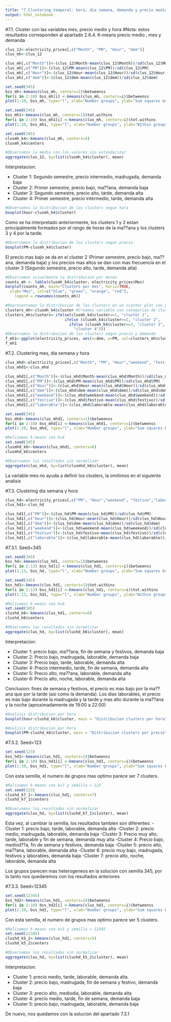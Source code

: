 ```yaml
---
title: "7_Clustering temporal: hora, dia semana, demanda y precio medio"
output: html_notebook
---
```


#7.1. Cluster con las variables mes, precio medio y hora
#Nota: estos resultados corresponden al apartado 2.6.4. K-means precio medio , mes y demanda

```r
clus_12<-electricity_prices[,c("Month", "PM", "Hour", "dem")]
clus_mh<-clus_12
```
```r
clus_mh[,c("Month")]<-(clus_12$Month-mean(clus_12$Month))/sd(clus_12$Month)
clus_mh[,c("PM")]<-(clus_12$PM-mean(clus_12$PM))/sd(clus_12$PM)
clus_mh[,c("Hour")]<-(clus_12$Hour-mean(clus_12$Hour))/sd(clus_12$Hour)
clus_mh[,c("dem")]<-(clus_12$dem-mean(clus_12$dem))/sd(clus_12$dem)
```
```r
set.seed(345)
bss_mh<-kmeans(clus_mh, centers=1)$betweenss
for(i in 2:10) bss_mh[i] <-kmeans(clus_mh, centers=i)$betweenss
plot(1:10, bss_mh, type="l", xlab="Number groups", ylab="Sum squares between groups")
```
```r
set.seed(345)
bss_mh1<-kmeans(clus_mh, centers=1)$tot.withins
for(i in 2:10) bss_mh1[i] <-kmeans(clus_mh, centers=i)$tot.withins
plot(1:10, bss_mh1, type="l", xlab="Number groups", ylab="Within groups sum squares")
```
```r
set.seed(345)
clusmh_k4<-kmeans(clus_mh, centers=4)
clusmh_k4$centers
```

```r
#Observamos la media con los valores sin estandarizar
aggregate(clus_12, by=list(clusmh_k4$cluster), mean)
```
Interpretacion:

- Cluster 1: Segundo semestre, precio intermedio, madrugada, demanda baja
- Cluster 2: Primer semestre, precio bajo, ma??ana, demanda baja
- Cluster 3: Segundo semestre, precio alto, tarde, demanda alta
- Cluster 4: Primer semestre, precio intermedio, tarde, demanda alta

```r
#Observamos la distribucion de los clusters segun hora
boxplot(hour~clusmh_k4$cluster)
```
Como se ha interpretado anteriormente, los clusters 1 y 2 estan principalmente formados por el rango de horas de la ma??ana y los clusters 3 y 4 por la tarde.

```r
#Observamos la distribucion de los clusters segun precio
boxplot(PM~clusmh_k4$cluster)
```
El precio mas bajo se da en el cluster 2 (Primer semestre, precio bajo, ma??ana, demanda baja) y los precios mas altos se dan con mas frecuencia en el cluster 3 (Segundo semestre, precio alto, tarde, demanda alta)

```r
#Observamos visualmente la distribucion por meses
counts_mh <- table(clusmh_k4$cluster, electricity_prices$Mes)
barplot(counts_mh, main="Clusters por mes", horiz=TRUE,
  ylab="Mes", col=c("blue", "green", "orange", "red"),
 	legend = rownames(counts_mh))
```

```r

#Representamos la distribucion de los clusters en un scatter plot con precio y demanda donde los colores marcan los clusters
clusters_mh<-clusmh_k4$cluster #Creamos variable con categorias de clusters
clusters_mh$clusters<-ifelse(clusmh_k4$cluster==1, "cluster 1", 
                          ifelse (clusmh_k4$cluster==2, "cluster 2",
                            ifelse (clusmh_k4$cluster==3, "cluster 3",
                              "cluster 4")))
#Observamos la distribucion de los clusters segun precio y demanda
f_mh1<-ggplot(electricity_prices, aes(x=dem, y=PM, col=clusters_mh$clusters))+geom_point()
f_mh1
```

#7.2. Clustering mes, dia semana y hora

```r
clus_mhd<-electricity_prices[,c("Month", "PM", "Hour","weekend", "festivo","laborable", "dem")]
clus_mhd1<-clus_mhd
```
```r
clus_mhd1[,c("Month")]<-(clus_mhd$Month-mean(clus_mhd$Month))/sd(clus_mhd$Month)
clus_mhd1[,c("PM")]<-(clus_mhd$PM-mean(clus_mhd$PM))/sd(clus_mhd$PM)
clus_mhd1[,c("Hour")]<-(clus_mhd$Hour-mean(clus_mhd$Hour))/sd(clus_mhd$Hour)
clus_mhd1[,c("dem")]<-(clus_mhd$dem-mean(clus_mhd$dem))/sd(clus_mhd$dem)
clus_mhd1[,c("weekend")]<-(clus_mhd$weekend-mean(clus_mhd$weekend))/sd(clus_mhd$weekend)
clus_mhd1[,c("festivo")]<-(clus_mhd$festivo-mean(clus_mhd$festivo))/sd(clus_mhd$festivo)
clus_mhd1[,c("laborable")]<-(clus_mhd$laborable-mean(clus_mhd$laborable))/sd(clus_mhd$laborable)
```
```r
set.seed(345)
bss_mhd<-kmeans(clus_mhd1, centers=1)$betweenss
for(i in 2:10) bss_mhd[i] <-kmeans(clus_mhd1, centers=i)$betweenss
plot(1:10, bss_mhd, type="l", xlab="Number groups", ylab="Sum squares between groups")
```
```r
#Relizamos k-means con k=6
set.seed(345)
clusmhd_k6<-kmeans(clus_mhd1, centers=6)
clusmhd_k6$centers
```
```r
#Observamos los resultados sin normalizar
aggregate(clus_mhd, by=list(clusmhd_k6$cluster), mean)
```
La variable mes no ayuda a definir los clusters, la omitimos en el siguiente analisis

#7.3. Clustering dia semana y hora

```r
clus_hd<-electricity_prices[,c("PM", "Hour","weekend", "festivo","laborable", "dem")]
clus_hd1<-clus_hd
```
```r
clus_hd1[,c("PM")]<-(clus_hd$PM-mean(clus_hd$PM))/sd(clus_hd$PM)
clus_hd1[,c("Hour")]<-(clus_hd$Hour-mean(clus_hd$Hour))/sd(clus_hd$Hour)
clus_hd1[,c("dem")]<-(clus_hd$dem-mean(clus_hd$dem))/sd(clus_hd$dem)
clus_hd1[,c("weekend")]<-(clus_hd$weekend-mean(clus_hd$weekend))/sd(clus_hd$weekend)
clus_hd1[,c("festivo")]<-(clus_hd$festivo-mean(clus_hd$festivo))/sd(clus_hd$festivo)
clus_hd1[,c("laborable")]<-(clus_hd$laborable-mean(clus_hd$laborable))/sd(clus_hd$laborable)
```
#7.3.1. Seed=345
```r
set.seed(345)
bss_hd<-kmeans(clus_hd1, centers=1)$betweenss
for(i in 2:13) bss_hd[i] <-kmeans(clus_hd1, centers=i)$betweenss
plot(1:13, bss_hd, type="l", xlab="Number groups", ylab="Sum squares between groups")
```
```r
set.seed(345)
bss_hd1<-kmeans(clus_hd1, centers=1)$tot.withins
for(i in 2:13) bss_hd1[i] <-kmeans(clus_hd1, centers=i)$tot.withins
plot(1:13, bss_hd1, type="l", xlab="Number groups", ylab="Within groups sum squares")
```

```r
#Relizamos k-means con k=6
set.seed(345)
clushd_k6<-kmeans(clus_hd1, centers=6)
clushd_k6$centers
```
```r
#Observamos los resultados sin normalizar
aggregate(clus_hd, by=list(clushd_k6$cluster), mean)
```
Interpretacion:

- Cluster 1: precio bajo, ma??ana, fin de semana y festivos, demanda baja
- Cluster 2: Precio bajo, madrugada, laborable, demanda baja
- Cluster 3: Precio bajo, tarde, laborable, demanda alta
- Cluster 4: Precio intermedio, tarde, fin de semana, demanda alta
- Cluster 5: Precio alto, ma??ana, laborable, demanda alta
- Cluster 6: Precio alto, noche, laborable, demanda alta

Conclusion: fines de semana y festivos, el precio es mas bajo por la ma??ana que por la tarde (asi como la demanda). Los dias laborables, el precio es mas bajo durante la madrugada y la tarde y mas alto durante la ma??ana y la noche (aproximadamente de 19:00 a 22:00)

```r
#Analisis distribucion por hora
boxplot(hour~clushd_k6$cluster, main = "Distribucion clusters por hora", xlab= "Clusters", ylab= "Hora")
```
```r
#Analisis distribucion por hora
boxplot(PM~clushd_k6$cluster, main = "Distribucion clusters por precio", xlab= "Clusters", ylab= "PM MWh")
```
#7.3.2. Seed=123
```r
set.seed(123)
bss_hd1<-kmeans(clus_hd1, centers=1)$betweenss
for(i in 2:10) bss_hd1[i] <-kmeans(clus_hd1, centers=i)$betweenss
plot(1:10, bss_hd1, type="l", xlab="Number groups", ylab="Sum squares between groups")
```
Con esta semilla, el numero de grupos mas optimo parece ser 7 clusters.

```r
#Relizamos k-means con k=7 y semilla = 123
set.seed(123)
clushd_k7_1<-kmeans(clus_hd1, centers=7)
clushd_k7_1$centers
```
```r
#Observamos los resultados sin normalizar
aggregate(clus_hd, by=list(clushd_k7_1$cluster), mean)
```
Esta vez, al cambiar la semilla, los resultados tambien son diferentes:
-Cluster 1: precio bajo, tarde, laborable, demanda alta
-Cluster 2: precio medio, madrugada, laborable, demanda baja
-Cluster 3: Precio muy alto, tarde, laborable y fin de semana, demanda muy alta
-Cluster 4: Precio bajo, mediod??a, fin de semana y festivos, demanda baja
-Cluster 5: precio alto, ma??ana, laborable, demanda alta
-Cluster 6: precio muy bajo, madrugada, festivos y laborables, demanda baja
-Cluster 7: precio alto, noche, laborable, demanda alta

Los grupos parecen mas heterogeneos en la solucion con semilla 345, por lo tanto nos quedaremos con los resultados anteriores

#7.3.3. Seed=12345
```r
set.seed(12345)
bss_hd2<-kmeans(clus_hd1, centers=1)$betweenss
for(i in 2:10) bss_hd2[i] <-kmeans(clus_hd1, centers=i)$betweenss
plot(1:10, bss_hd2, type="l", xlab="Number groups", ylab="Sum squares between groups")
```
Con esta semilla, el numero de grupos mas optimo parece ser 5 clusters.

```r
#Relizamos k-means con k=5 y semilla = 12345
set.seed(12345)
clushd_k5_2<-kmeans(clus_hd1, centers=5)
clushd_k5_2$centers
```
```r
#Observamos los resultados sin normalizar
aggregate(clus_hd, by=list(clushd_k5_2$cluster), mean)
```
Interpretacion:

- Cluster 1: precio medio, tarde, laborable, demanda alta.
- Cluster 2: precio bajo, madrugada, fin de semana y festivo, demanda baja
- Cluster 3: precio alto, mediodia, laborable, demanda alta
- Cluster 4: precio medio, tarde, fin de semana, demanda baja
- Cluster 5: precio bajo, madrugada, laborable, demanda baja

De nuevo, nos quedamos con la solucion del apartado 7.3.1
